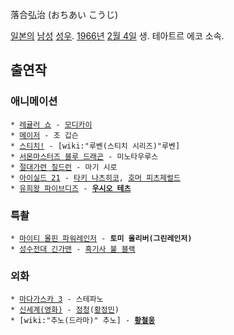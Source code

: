 落合弘治 (おちあい こうじ)

[[일본]]의 [[남성]] [[성우]]. [[1966년]] [[2월 4일]] 생. 테아트르 에코 소속.

== 출연작 ==
=== 애니메이션 ===
 * [[레귤러 쇼]] - [[모디카이]]
 * [[메이저]] - 조 깁슨
 * [[스티치!]] - [wiki:"루벤(스티치 시리즈)"루벤]
 * [[서몬마스터즈 블루 드래곤]] - 미노타우루스 
 * [[절대가련 칠드런]] - 마기 시로
 * [[아이실드 21]] - [[타키 나츠히코]], [[호머 피츠제럴드]]
 * [[유희왕 파이브디즈]] - '''[[우시오 테츠]]'''

=== 특촬 ===
 * [[마이티 몰핀 파워레인저]] - '''토미 올리버(그린레인저)'''
 * [[성수전대 긴가맨]] - [[흑기사 불 블랙]]

=== 외화 ===
 * [[마다가스카 3]] - 스테파노
 * [[신세계(영화)]] - [[정청]]([[황정민]])
 * [wiki:"추노(드라마)" 추노] - '''[[황철웅]]'''
 
